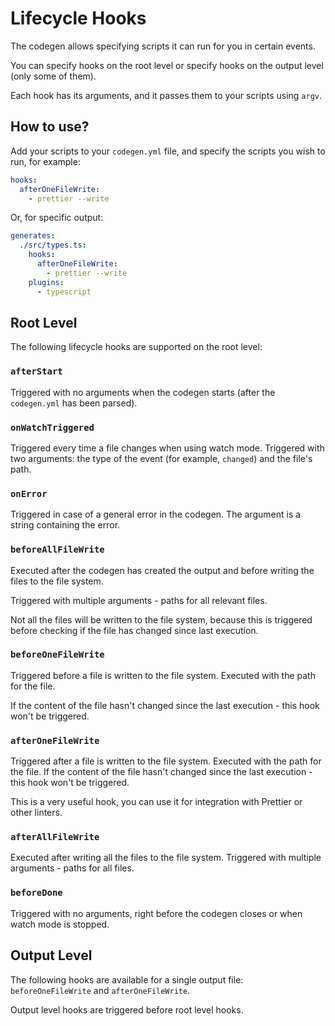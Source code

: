 
# Lifecycle Hooks

The codegen allows specifying scripts it can run for you in certain events.

You can specify hooks on the root level or specify hooks on the output level (only some of them).

Each hook has its arguments, and it passes them to your scripts using `argv`.

## How to use?

Add your scripts to your `codegen.yml` file, and specify the scripts you wish to run, for example:

```yaml
hooks:
  afterOneFileWrite:
    - prettier --write
```

Or, for specific output:

```yaml
generates:
  ./src/types.ts:
    hooks:
      afterOneFileWrite:
        - prettier --write
    plugins:
      - typescript
```

## Root Level

The following lifecycle hooks are supported on the root level:

### `afterStart`

Triggered with no arguments when the codegen starts (after the `codegen.yml` has been parsed).

### `onWatchTriggered`

Triggered every time a file changes when using watch mode.
Triggered with two arguments: the type of the event (for example, `changed`) and the file's path.

### `onError`

Triggered in case of a general error in the codegen. The argument is a string containing the error.

### `beforeAllFileWrite`

Executed after the codegen has created the output and before writing the files to the file system.

Triggered with multiple arguments - paths for all relevant files.

<Callout>
Not all the files will be written to the file system, because this is triggered before checking if the file has changed since last execution.
</Callout>

### `beforeOneFileWrite`

Triggered before a file is written to the file system. Executed with the path for the file.

If the content of the file hasn't changed since the last execution - this hook won't be triggered.

### `afterOneFileWrite`

Triggered after a file is written to the file system. Executed with the path for the file.
If the content of the file hasn't changed since the last execution - this hook won't be triggered.

<Callout>
This is a very useful hook, you can use it for integration with Prettier or other linters.
</Callout>

### `afterAllFileWrite`

Executed after writing all the files to the file system.
Triggered with multiple arguments - paths for all files.

### `beforeDone`

Triggered with no arguments, right before the codegen closes or when watch mode is stopped.

## Output Level

The following hooks are available for a single output file: `beforeOneFileWrite` and `afterOneFileWrite`.

Output level hooks are triggered before root level hooks.
